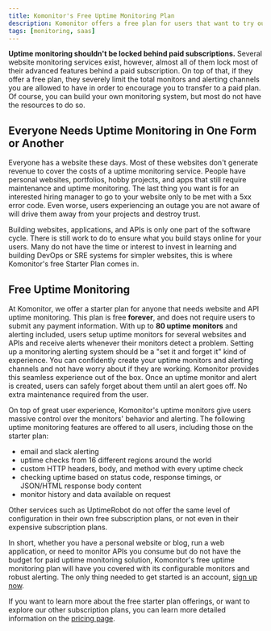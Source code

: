```yaml
---
title: Komonitor's Free Uptime Monitoring Plan
description: Komonitor offers a free plan for users that want to try out the service or monitor anything not generating any revenue to cover the costs of a paid subscription.
tags: [monitoring, saas]
---
```


**Uptime monitoring shouldn't be locked behind paid subscriptions.** Several website monitoring services exist, however, almost all of them
lock most of their advanced features behind a paid subscription. On top of that, if they offer a free plan, they severely limit the total monitors and alerting channels you are allowed
to have in order to encourage you to transfer to a paid plan. Of course, you can build your own monitoring system, but most do not have the resources to do so.

## Everyone Needs Uptime Monitoring in One Form or Another

Everyone has a website these days. Most of these websites don't generate revenue to cover the costs of a uptime monitoring service. People have personal websites,
portfolios, hobby projects, and apps that still require maintenance and uptime monitoring.
The last thing you want is for an interested hiring manager to go to your website only to be met with a 5xx error code. Even worse, users experiencing an
outage you are not aware of will drive them away from your projects and destroy trust.

Building websites, applications, and APIs is only one part
of the software cycle. There is still work to do to ensure what you build stays online for your users. Many do not have the time
or interest to invest in learning and building DevOps or SRE systems for simpler websites, this is where Komonitor's free Starter Plan comes in.

## Free Uptime Monitoring

At Komonitor, we offer a starter plan for anyone that needs website and API uptime monitoring. This plan is free **forever**, and does not require
users to submit any payment information. With up to **80 uptime monitors** and alerting included, users setup uptime monitors for several websites and APIs and
receive alerts whenever their monitors detect a problem. Setting up a monitoring alerting system should be a "set it and forget it" kind of experience. You can
confidently create your uptime monitors and alerting channels and not have worry about if they are working. Komonitor provides this seamless experience out of the box.
Once an uptime monitor and alert is created, users can safely forget about them until an alert goes off. No extra maintenance required from the user.

On top of great user experience, Komonitor's uptime monitors give users massive control over the monitors' behavior and alerting.
The following uptime monitoring features are offered to all users, including those on the starter plan:

- email and slack alerting
- uptime checks from 16 different regions around the world
- custom HTTP headers, body, and method with every uptime check
- checking uptime based on status code, response timings, or JSON/HTML response body content
- monitor history and data available on request

Other services such as UptimeRobot do not offer the same level of configuration in their own free subscription plans, or not even in their expensive subscription plans.

In short, whether you have a personal website or blog, run a web application, or need to monitor APIs you consume but do not have the budget for
paid uptime monitoring solution, Komonitor's free uptime monitoring plan will have you covered with its configurable monitors and robust alerting.
The only thing needed to get started is an account, [sign up now](/auth/signin).

If you want to learn more about the free starter plan offerings, or want to explore our other subscription plans, you can learn more detailed information on the [pricing page](/pricing).
